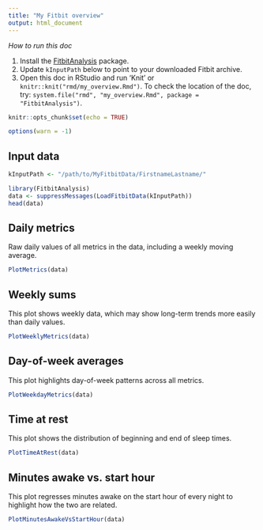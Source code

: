 ```yaml
---
title: "My Fitbit overview"
output: html_document
---
```


*How to run this doc*

1. Install the [FitbitAnalysis](https://github.com/kaybrodersen/FitbitAnalysis)
   package.
2. Update `kInputPath` below to point to your downloaded Fitbit archive.
3. Open this doc in RStudio and run 'Knit' or
   `knitr::knit("rmd/my_overview.Rmd")`. To check the location of the doc, try:
   `system.file("rmd", "my_overview.Rmd", package = "FitbitAnalysis")`.

```r
knitr::opts_chunk$set(echo = TRUE)
```

```r
options(warn = -1)
```

## Input data

```r
kInputPath <- "/path/to/MyFitbitData/FirstnameLastname/"
```

```r
library(FitbitAnalysis)
data <- suppressMessages(LoadFitbitData(kInputPath))
head(data)
```

## Daily metrics

Raw daily values of all metrics in the data, including a weekly moving average.

```r
PlotMetrics(data)
```

## Weekly sums

This plot shows weekly data, which may show long-term trends more easily than
daily values.

```r
PlotWeeklyMetrics(data)
```

## Day-of-week averages

This plot highlights day-of-week patterns across all metrics.

```r
PlotWeekdayMetrics(data)
```

## Time at rest

This plot shows the distribution of beginning and end of sleep times.

```r
PlotTimeAtRest(data)
```

## Minutes awake vs. start hour

This plot regresses minutes awake on the start hour of every night to highlight
how the two are related.

```r
PlotMinutesAwakeVsStartHour(data)
```
